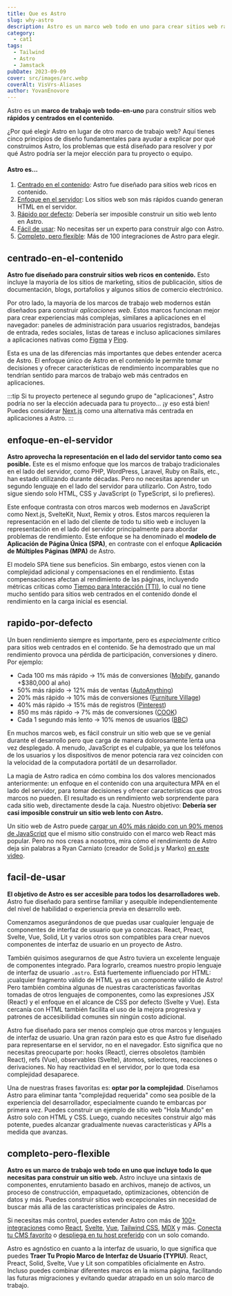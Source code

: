 ```yaml
---
title: Que es Astro
slug: why-astro
description: Astro es un marco web todo en uno para crear sitios web rápidos centrados en el contenido. Obtén más información.
category:
  - cat1
tags:
  - Tailwind
  - Astro
  - Jamstack
pubDate: 2023-09-09
cover: src/images/arc.webp
coverAlt: VisVrs-Aliases
author: YovanEnovore
---
```


Astro es un **marco de trabajo web todo-en-uno** para construir sitios web **rápidos y centrados en el contenido**.

¿Por qué elegir Astro en lugar de otro marco de trabajo web? Aquí tienes cinco principios de diseño fundamentales para ayudar a explicar por qué construimos Astro, los problemas que está diseñado para resolver y por qué Astro podría ser la mejor elección para tu proyecto o equipo.

#### Astro es...

1. [Centrado en el contenido](#centrado-en-el-contenido): Astro fue diseñado para sitios web ricos en contenido.
2. [Enfoque en el servidor](#enfoque-en-el-servidor): Los sitios web son más rápidos cuando generan HTML en el servidor.
3. [Rápido por defecto](#rapido-por-defecto): Debería ser imposible construir un sitio web lento en Astro.
4. [Fácil de usar](#facil-de-usar): No necesitas ser un experto para construir algo con Astro.
5. [Completo, pero flexible](#completo-pero-flexible): Más de 100 integraciones de Astro para elegir.

## centrado-en-el-contenido

**Astro fue diseñado para construir sitios web ricos en contenido.** Esto incluye la mayoría de los sitios de marketing, sitios de publicación, sitios de documentación, blogs, portafolios y algunos sitios de comercio electrónico.

Por otro lado, la mayoría de los marcos de trabajo web modernos están diseñados para construir *aplicaciones web*. Estos marcos funcionan mejor para crear experiencias más complejas, similares a aplicaciones en el navegador: paneles de administración para usuarios registrados, bandejas de entrada, redes sociales, listas de tareas e incluso aplicaciones similares a aplicaciones nativas como [Figma](https://figma.com/) y [Ping](https://ping.gg/).

Esta es una de las diferencias más importantes que debes entender acerca de Astro. El enfoque único de Astro en el contenido le permite tomar decisiones y ofrecer características de rendimiento incomparables que no tendrían sentido para marcos de trabajo web más centrados en aplicaciones.

:::tip
Si tu proyecto pertenece al segundo grupo de "aplicaciones", Astro podría no ser la elección adecuada para tu proyecto... ¡y eso está bien! Puedes considerar [Next.js](https://nextjs.org/) como una alternativa más centrada en aplicaciones a Astro.
:::

## enfoque-en-el-servidor

**Astro aprovecha la representación en el lado del servidor tanto como sea posible.** Este es el mismo enfoque que los marcos de trabajo tradicionales en el lado del servidor, como PHP, WordPress, Laravel, Ruby on Rails, etc., han estado utilizando durante décadas. Pero no necesitas aprender un segundo lenguaje en el lado del servidor para utilizarlo. Con Astro, todo sigue siendo solo HTML, CSS y JavaScript (o TypeScript, si lo prefieres).

Este enfoque contrasta con otros marcos web modernos en JavaScript como Next.js, SvelteKit, Nuxt, Remix y otros. Estos marcos requieren la representación en el lado del cliente de todo tu sitio web e incluyen la representación en el lado del servidor principalmente para abordar problemas de rendimiento. Este enfoque se ha denominado el **modelo de Aplicación de Página Única (SPA)**, en contraste con el enfoque **Aplicación de Múltiples Páginas (MPA)** de Astro.

El modelo SPA tiene sus beneficios. Sin embargo, estos vienen con la complejidad adicional y compensaciones en el rendimiento. Estas compensaciones afectan al rendimiento de las páginas, incluyendo métricas críticas como [Tiempo para Interacción (TTI)](https://web.dev/interactive/), lo cual no tiene mucho sentido para sitios web centrados en el contenido donde el rendimiento en la carga inicial es esencial.

## rapido-por-defecto

Un buen rendimiento siempre es importante, pero es *especialmente* crítico para sitios web centrados en el contenido. Se ha demostrado que un mal rendimiento provoca una pérdida de participación, conversiones y dinero. Por ejemplo:

- Cada 100 ms más rápido → 1% más de conversiones ([Mobify](https://web.dev/why-speed-matters/), ganando +$380,000 al año)
- 50% más rápido → 12% más de ventas ([AutoAnything](https://www.digitalcommerce360.com/2010/08/19/web-accelerator-revs-conversion-and-sales-autoanything/))
- 20% más rápido → 10% más de conversiones ([Furniture Village](https://www.thinkwithgoogle.com/intl/en-gb/marketing-strategies/app-and-mobile/furniture-village-and-greenlight-slash-page-load-times-boosting-user-experience/))
- 40% más rápido → 15% más de registros ([Pinterest](https://medium.com/pinterest-engineering/driving-user-growth-with-performance-improvements-cfc50dafadd7))
- 850 ms más rápido → 7% más de conversiones ([COOK](https://web.dev/why-speed-matters/))
- Cada 1 segundo más lento → 10% menos de usuarios ([BBC](https://www.creativebloq.com/features/how-the-bbc-builds-websites-that-scale))

En muchos marcos web, es fácil construir un sitio web que se ve genial durante el desarrollo pero que carga de manera dolorosamente lenta una vez desplegado. A menudo, JavaScript es el culpable, ya que los teléfonos de los usuarios y los dispositivos de menor potencia rara vez coinciden con la velocidad de la computadora portátil de un desarrollador.

La magia de Astro radica en cómo combina los dos valores mencionados anteriormente: un enfoque en el contenido con una arquitectura MPA en el lado del servidor, para tomar decisiones y ofrecer características que otros marcos no pueden. El resultado es un rendimiento web sorprendente para cada sitio web, directamente desde la caja. Nuestro objetivo: **Debería ser casi imposible construir un sitio web lento con Astro.**

Un sitio web de Astro puede [cargar un 40% más rápido con un 90% menos de JavaScript](https://twitter.com/t3dotgg/status/1437195415439360003) que el mismo sitio construido con el marco web React más popular. Pero no nos creas a nosotros, mira cómo el rendimiento de Astro deja sin palabras a Ryan Carniato (creador de Solid.js y Marko) [en este video](https://youtu.be/2ZEMb_H-LYE?t=8163).


## facil-de-usar

**El objetivo de Astro es ser accesible para todos los desarrolladores web.** Astro fue diseñado para sentirse familiar y asequible independientemente del nivel de habilidad o experiencia previa en desarrollo web.

Comenzamos asegurándonos de que puedas usar cualquier lenguaje de componentes de interfaz de usuario que ya conozcas. React, Preact, Svelte, Vue, Solid, Lit y varios otros son compatibles para crear nuevos componentes de interfaz de usuario en un proyecto de Astro.

También quisimos asegurarnos de que Astro tuviera un excelente lenguaje de componentes integrado. Para lograrlo, creamos nuestro propio lenguaje de interfaz de usuario `.astro`. Está fuertemente influenciado por HTML: ¡cualquier fragmento válido de HTML ya es un componente válido de Astro! Pero también combina algunas de nuestras características favoritas tomadas de otros lenguajes de componentes, como las expresiones JSX (React) y el enfoque en el alcance de CSS por defecto (Svelte y Vue). Esta cercanía con HTML también facilita el uso de la mejora progresiva y patrones de accesibilidad comunes sin ningún costo adicional.

Astro fue diseñado para ser menos complejo que otros marcos y lenguajes de interfaz de usuario. Una gran razón para esto es que Astro fue diseñado para representarse en el servidor, no en el navegador. Esto significa que no necesitas preocuparte por: hooks (React), cierres obsoletos (también React), refs (Vue), observables (Svelte), átomos, selectores, reacciones o derivaciones. No hay reactividad en el servidor, por lo que toda esa complejidad desaparece.

Una de nuestras frases favoritas es: **optar por la complejidad**. Diseñamos Astro para eliminar tanta "complejidad requerida" como sea posible de la experiencia del desarrollador, especialmente cuando te embarcas por primera vez. Puedes construir un ejemplo de sitio web "Hola Mundo" en Astro solo con HTML y CSS. Luego, cuando necesites construir algo más potente, puedes alcanzar gradualmente nuevas características y APIs a medida que avanzas.

## completo-pero-flexible

**Astro es un marco de trabajo web todo en uno que incluye todo lo que necesitas para construir un sitio web.** Astro incluye una sintaxis de componentes, enrutamiento basado en archivos, manejo de activos, un proceso de construcción, empaquetado, optimizaciones, obtención de datos y más. Puedes construir sitios web excepcionales sin necesidad de buscar más allá de las características principales de Astro.

Si necesitas más control, puedes extender Astro con más de [100+ integraciones](https://astro.build/integrations/) como [React](https://www.npmjs.com/package/@astrojs/react), [Svelte](https://www.npmjs.com/package/@astrojs/svelte), [Vue](https://www.npmjs.com/package/@astrojs/vue), [Tailwind CSS](https://www.npmjs.com/package/@astrojs/tailwind), [MDX](https://www.npmjs.com/package/@astrojs/mdx) y más. [Conecta tu CMS favorito](/es/guides/cms/) o [despliega en tu host preferido](/es/guides/deploy/) con un solo comando.

Astro es agnóstico en cuanto a la interfaz de usuario, lo que significa que puedes **Traer Tu Propio Marco de Interfaz de Usuario (TYPIU)**. React, Preact, Solid, Svelte, Vue y Lit son compatibles oficialmente en Astro. Incluso puedes combinar diferentes marcos en la misma página, facilitando las futuras migraciones y evitando quedar atrapado en un solo marco de trabajo.
